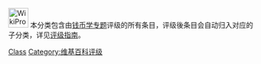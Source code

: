 [[File:WikiProject_Numismatics_logo.svg|40px]] 本分类包含由[[Wikipedia:钱币学专题|钱币学专题]]评级的所有条目，评级後条目会自动归入对应的子分类，详见[[Wikipedia:钱币学专题/评级|评级指南]]。

{{Articles by Quality|topic=钱币学|project=钱币学|format=toccolours}}

[[Category:钱币学专题条目|Class]]
[[Category:维基百科评级|Category:维基百科评级]]